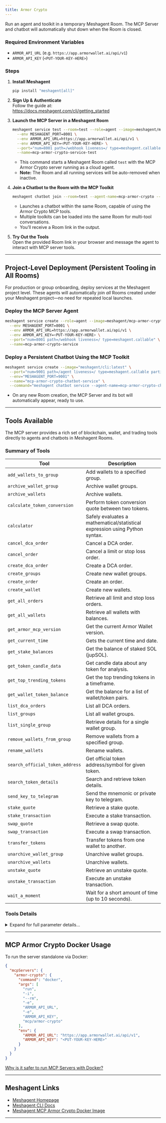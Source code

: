 ```yaml
---
title: Armor Crypto
---
```



Run an agent and toolkit in a temporary Meshagent Room. The MCP Server and chatbot will automatically shut down when the Room is closed.

### Required Environment Variables

- `ARMOR_API_URL` (e.g. `https://app.armorwallet.ai/api/v1`)
- `ARMOR_API_KEY` (`<PUT-YOUR-KEY-HERE>`)

### Steps

1. **Install Meshagent**  
   ```bash
   pip install "meshagent[all]"
   ```

2. **Sign Up & Authenticate**  
   Follow the guide at:  
   https://docs.meshagent.com/cli/getting_started

3. **Launch the MCP Server in a Meshagent Room**  
   ```bash
   meshagent service test --room=test --role=agent --image=meshagent/mcp-armor-crypto:latest \
     --env MESHAGENT_PORT=8001 \
     --env ARMOR_API_URL=https://app.armorwallet.ai/api/v1 \
     --env ARMOR_API_KEY=<PUT-YOUR-KEY-HERE> \
     --port="num=8001 path=/webhook liveness=/ type=meshagent.callable" \
     --name=mcp-armor-crypto-service-test
   ```
   - This command starts a Meshagent Room called `test` with the MCP Armor Crypto server running as a cloud agent.  
   - **Note:** The Room and all running services will be auto-removed when inactive.

4. **Join a Chatbot to the Room with the MCP Toolkit**  
   ```bash
   meshagent chatbot join --room=test --agent-name=mcp-armor-crypto --name=mcp-armor-crypto --toolkit=mcp-armor-crypto
   ```
   - Launches a chatbot within the same Room, capable of using the Armor Crypto MCP tools.
   - Multiple toolkits can be loaded into the same Room for multi-tool conversations.
   - You’ll receive a Room link in the output.

5. **Try Out the Tools**  
   Open the provided Room link in your browser and message the agent to interact with MCP server tools.

---

## Project-Level Deployment (Persistent Tooling in All Rooms)

For production or group onboarding, deploy services at the Meshagent project level. These agents will automatically join *all* Rooms created under your Meshagent project—no need for repeated local launches.

### Deploy the MCP Server Agent

```bash
meshagent service create --role=agent --image=meshagent/mcp-armor-crypto:latest \
  --env MESHAGENT_PORT=8001 \
  --env ARMOR_API_URL=https://app.armorwallet.ai/api/v1 \
  --env ARMOR_API_KEY=<PUT-YOUR-KEY-HERE> \
  --port="num=8001 path=/webhook liveness=/ type=meshagent.callable" \
  --name=mcp-armor-crypto-service
```

### Deploy a Persistent Chatbot Using the MCP Toolkit

```bash
meshagent service create --image="meshagent/cli:latest" \
  --port="num=9001 path=/agent liveness=/ type=meshagent.callable participant_name=mcp-armor-crypto-chatbot" \
  --env="MESHAGENT_PORT=9001" \
  --name="mcp-armor-crypto-chatbot-service" \
  --command="meshagent chatbot service --agent-name=mcp-armor-crypto-chatbot --toolkit=mcp-armor-crypto"
```

- On any new Room creation, the MCP Server and its bot will automatically appear, ready to use.

---

## Tools Available

The MCP server provides a rich set of blockchain, wallet, and trading tools directly to agents and chatbots in Meshagent Rooms.

### Summary of Tools

| Tool | Description |
|------|-------------|
| `add_wallets_to_group` | Add wallets to a specified group. |
| `archive_wallet_group` | Archive wallet groups. |
| `archive_wallets` | Archive wallets. |
| `calculate_token_conversion` | Perform token conversion quote between two tokens. |
| `calculator` | Safely evaluates a mathematical/statistical expression using Python syntax. |
| `cancel_dca_order` | Cancel a DCA order. |
| `cancel_order` | Cancel a limit or stop loss order. |
| `create_dca_order` | Create a DCA order. |
| `create_groups` | Create new wallet groups. |
| `create_order` | Create an order. |
| `create_wallet` | Create new wallets. |
| `get_all_orders` | Retrieve all limit and stop loss orders. |
| `get_all_wallets` | Retrieve all wallets with balances. |
| `get_armor_mcp_version` | Get the current Armor Wallet version. |
| `get_current_time` | Gets the current time and date. |
| `get_stake_balances` | Get the balance of staked SOL (jupSOL). |
| `get_token_candle_data` | Get candle data about any token for analysis. |
| `get_top_trending_tokens` | Get the top trending tokens in a timeframe. |
| `get_wallet_token_balance` | Get the balance for a list of wallet/token pairs. |
| `list_dca_orders` | List all DCA orders. |
| `list_groups` | List all wallet groups. |
| `list_single_group` | Retrieve details for a single wallet group. |
| `remove_wallets_from_group` | Remove wallets from a specified group. |
| `rename_wallets` | Rename wallets. |
| `search_official_token_address` | Get official token address/symbol for given token. |
| `search_token_details` | Search and retrieve token details. |
| `send_key_to_telegram` | Send the mnemonic or private key to telegram. |
| `stake_quote` | Retrieve a stake quote. |
| `stake_transaction` | Execute a stake transaction. |
| `swap_quote` | Retrieve a swap quote. |
| `swap_transaction` | Execute a swap transaction. |
| `transfer_tokens` | Transfer tokens from one wallet to another. |
| `unarchive_wallet_group` | Unarchive wallet groups. |
| `unarchive_wallets` | Unarchive wallets. |
| `unstake_quote` | Retrieve an unstake quote. |
| `unstake_transaction` | Execute an unstake transaction. |
| `wait_a_moment` | Wait for a short amount of time (up to 10 seconds). |

### Tools Details

<details>
<summary>Expand for full parameter details…</summary>

- See the [full tool reference above](#tools-available) for parameter details for each command.
- Most tools expect JSON or basic string-type parameters representing wallets, orders, tokens, groups, or expressions.
- Many tools are batch-friendly (accept comma-separated or array-style requests).

</details>

---

## MCP Armor Crypto Docker Usage

To run the server standalone via Docker:

```json
{
  "mcpServers": {
    "armor-crypto": {
      "command": "docker",
      "args": [
        "run",
        "-i",
        "--rm",
        "-e",
        "ARMOR_API_URL",
        "-e",
        "ARMOR_API_KEY",
        "mcp/armor-crypto"
      ],
      "env": {
        "ARMOR_API_URL": "https://app.armorwallet.ai/api/v1",
        "ARMOR_API_KEY": "<PUT-YOUR-KEY-HERE>"
      }
    }
  }
}
```

[Why is it safer to run MCP Servers with Docker?](https://www.docker.com/blog/the-model-context-protocol-simplifying-building-ai-apps-with-anthropic-claude-desktop-and-docker/)

---

## Meshagent Links

- [Meshagent Homepage](https://www.meshagent.com/)
- [Meshagent CLI Docs](https://docs.meshagent.com)
- [Meshagent MCP Armor Crypto Docker Image](https://hub.docker.com/r/meshagent/mcp-armor-crypto)

---